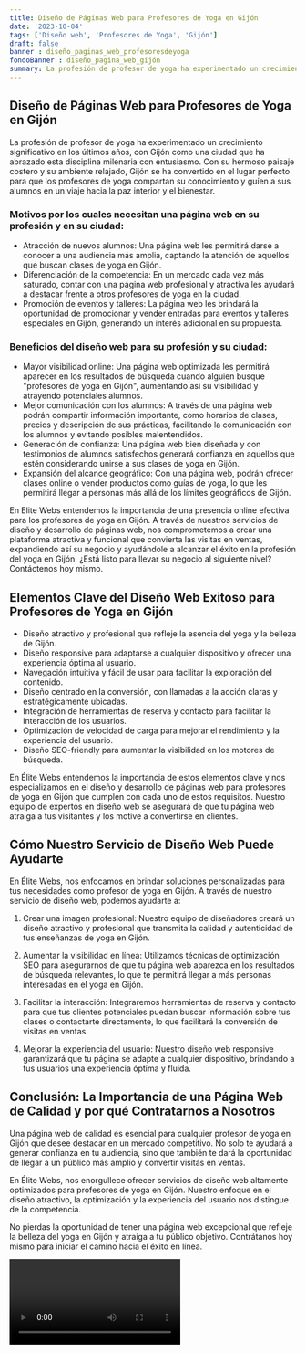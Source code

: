 ```yaml
---
title: Diseño de Páginas Web para Profesores de Yoga en Gijón
date: '2023-10-04'
tags: ['Diseño web', 'Profesores de Yoga', 'Gijón']
draft: false
banner : diseño_paginas_web_profesoresdeyoga
fondoBanner : diseño_pagina_web_gijón
summary: La profesión de profesor de yoga ha experimentado un crecimiento significativo en los últimos años, con Gijón como una ciudad que ha abrazado esta disciplina milenaria con entusiasmo. Con su hermoso paisaje costero y su ambiente relajado, Gijón se ha convertido en el lugar perfecto para que los profesores de yoga compartan su conocimiento y guíen a sus alumnos en un viaje hacia la paz interior y el bienestar.
---
```


## Diseño de Páginas Web para Profesores de Yoga en Gijón

La profesión de profesor de yoga ha experimentado un crecimiento significativo en los últimos años, con Gijón como una ciudad que ha abrazado esta disciplina milenaria con entusiasmo. Con su hermoso paisaje costero y su ambiente relajado, Gijón se ha convertido en el lugar perfecto para que los profesores de yoga compartan su conocimiento y guíen a sus alumnos en un viaje hacia la paz interior y el bienestar.

### Motivos por los cuales necesitan una página web en su profesión y en su ciudad:
- Atracción de nuevos alumnos: Una página web les permitirá darse a conocer a una audiencia más amplia, captando la atención de aquellos que buscan clases de yoga en Gijón.
- Diferenciación de la competencia: En un mercado cada vez más saturado, contar con una página web profesional y atractiva les ayudará a destacar frente a otros profesores de yoga en la ciudad.
- Promoción de eventos y talleres: La página web les brindará la oportunidad de promocionar y vender entradas para eventos y talleres especiales en Gijón, generando un interés adicional en su propuesta.

### Beneficios del diseño web para su profesión y su ciudad:
- Mayor visibilidad online: Una página web optimizada les permitirá aparecer en los resultados de búsqueda cuando alguien busque "profesores de yoga en Gijón", aumentando así su visibilidad y atrayendo potenciales alumnos.
- Mejor comunicación con los alumnos: A través de una página web podrán compartir información importante, como horarios de clases, precios y descripción de sus prácticas, facilitando la comunicación con los alumnos y evitando posibles malentendidos.
- Generación de confianza: Una página web bien diseñada y con testimonios de alumnos satisfechos generará confianza en aquellos que estén considerando unirse a sus clases de yoga en Gijón.
- Expansión del alcance geográfico: Con una página web, podrán ofrecer clases online o vender productos como guías de yoga, lo que les permitirá llegar a personas más allá de los límites geográficos de Gijón.

En Elite Webs entendemos la importancia de una presencia online efectiva para los profesores de yoga en Gijón. A través de nuestros servicios de diseño y desarrollo de páginas web, nos comprometemos a crear una plataforma atractiva y funcional que convierta las visitas en ventas, expandiendo así su negocio y ayudándole a alcanzar el éxito en la profesión del yoga en Gijón. ¿Está listo para llevar su negocio al siguiente nivel? Contáctenos hoy mismo.

<GifSeo />

<Cta />

## Elementos Clave del Diseño Web Exitoso para Profesores de Yoga en Gijón

- Diseño atractivo y profesional que refleje la esencia del yoga y la belleza de Gijón.
- Diseño responsive para adaptarse a cualquier dispositivo y ofrecer una experiencia óptima al usuario.
- Navegación intuitiva y fácil de usar para facilitar la exploración del contenido.
- Diseño centrado en la conversión, con llamadas a la acción claras y estratégicamente ubicadas.
- Integración de herramientas de reserva y contacto para facilitar la interacción de los usuarios.
- Optimización de velocidad de carga para mejorar el rendimiento y la experiencia del usuario.
- Diseño SEO-friendly para aumentar la visibilidad en los motores de búsqueda.

En Élite Webs entendemos la importancia de estos elementos clave y nos especializamos en el diseño y desarrollo de páginas web para profesores de yoga en Gijón que cumplen con cada uno de estos requisitos. Nuestro equipo de expertos en diseño web se asegurará de que tu página web atraiga a tus visitantes y los motive a convertirse en clientes.

## Cómo Nuestro Servicio de Diseño Web Puede Ayudarte

En Élite Webs, nos enfocamos en brindar soluciones personalizadas para tus necesidades como profesor de yoga en Gijón. A través de nuestro servicio de diseño web, podemos ayudarte a:

1. Crear una imagen profesional: Nuestro equipo de diseñadores creará un diseño atractivo y profesional que transmita la calidad y autenticidad de tus enseñanzas de yoga en Gijón.

2. Aumentar la visibilidad en línea: Utilizamos técnicas de optimización SEO para asegurarnos de que tu página web aparezca en los resultados de búsqueda relevantes, lo que te permitirá llegar a más personas interesadas en el yoga en Gijón.

3. Facilitar la interacción: Integraremos herramientas de reserva y contacto para que tus clientes potenciales puedan buscar información sobre tus clases o contactarte directamente, lo que facilitará la conversión de visitas en ventas.

4. Mejorar la experiencia del usuario: Nuestro diseño web responsive garantizará que tu página se adapte a cualquier dispositivo, brindando a tus usuarios una experiencia óptima y fluida.

## Conclusión: La Importancia de una Página Web de Calidad y por qué Contratarnos a Nosotros

Una página web de calidad es esencial para cualquier profesor de yoga en Gijón que desee destacar en un mercado competitivo. No solo te ayudará a generar confianza en tu audiencia, sino que también te dará la oportunidad de llegar a un público más amplio y convertir visitas en ventas.

En Élite Webs, nos enorgullece ofrecer servicios de diseño web altamente optimizados para profesores de yoga en Gijón. Nuestro enfoque en el diseño atractivo, la optimización y la experiencia del usuario nos distingue de la competencia.

No pierdas la oportunidad de tener una página web excepcional que refleje la belleza del yoga en Gijón y atraiga a tu público objetivo. Contrátanos hoy mismo para iniciar el camino hacia el éxito en línea.

<Video />

<CtaBot job='Profesores de Yoga' city='Gijón'/>

<Gmaps query='Gijón+españa+maps' />